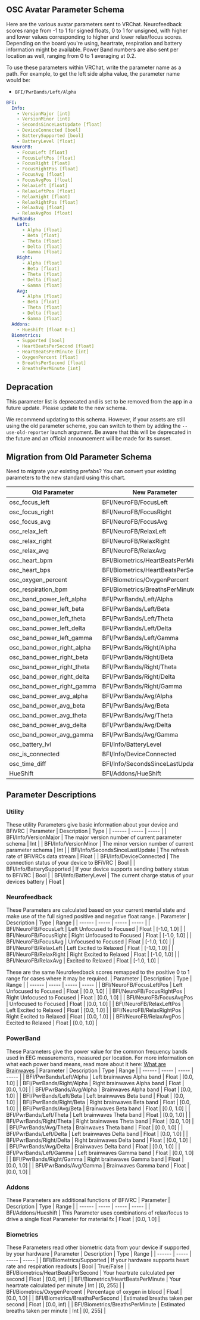 
## OSC Avatar Parameter Schema

Here are the various avatar parameters sent to VRChat. Neurofeedback scores range from -1 to 1 for signed floats, 0 to 1 for unsigned, with higher and lower values corresponding to higher and lower relax/focus scores. Depending on the board you're using, heartrate, respiration and battery information might be available. Power Band numbers are also sent per location as well, ranging from 0 to 1 averaging at 0.2. 

To use these parameters within VRChat, write the parameter name as a path. For example, to get the left side alpha value, the parameter name would be:
- `BFI/PwrBands/Left/Alpha`

```yaml
BFI:
  Info:
    - VersionMajor [int]
    - VersionMinor [int]
    - SecondsSinceLastUpdate [float]
    - DeviceConnected [bool]
    - BatterySupported [bool]
    - BatteryLevel [float]
  NeuroFB:
    - FocusLeft [float]
    - FocusLeftPos [float]
    - FocusRight [float]
    - FocusRightPos [float]
    - FocusAvg [float]
    - FocusAvgPos [float]
    - RelaxLeft [float]
    - RelaxLeftPos [float]
    - RelaxRight [float]
    - RelaxRightPos [float]
    - RelaxAvg [float]
    - RelaxAvgPos [float]
  PwrBands:
    Left:
      - Alpha [float]
      - Beta [float]
      - Theta [float]
      - Delta [float]
      - Gamma [float]
    Right:
      - Alpha [float]
      - Beta [float]
      - Theta [float]
      - Delta [float]
      - Gamma [float]
    Avg:
      - Alpha [float]
      - Beta [float]
      - Theta [float]
      - Delta [float]
      - Gamma [float]
  Addons:
    - Hueshift [float 0-1]
  Biometrics:
    - Supported [bool]
    - HeartBeatsPerSecond [float]
    - HeartBeatsPerMinute [int]
    - OxygenPercent [float]
    - BreathsPerSecond [float]
    - BreathsPerMinute [int]
```

## Depracation

<Callout type="warning" emoji="⚠️">
  This parameter list is deprecated and is set to be removed from the app in a future update. Please update to the new schema.
</Callout>

We recommend updating to this schema. However, if your assets are still using the old parameter scheme, you can switch to them by adding the `--use-old-reporter` launch argument. Be aware that this will be deprecated in the future and an official announcement will be made for its sunset.

## Migration from Old Parameter Schema

Need to migrate your existing prefabs? You can convert your existing parameters to the new standard using this chart.

| Old Parameter | New Parameter |
| ------------- | ----------------- |
| osc_focus_left | BFI/NeuroFB/FocusLeft |
| osc_focus_right | BFI/NeuroFB/FocusRight |
| osc_focus_avg | BFI/NeuroFB/FocusAvg |
| osc_relax_left | BFI/NeuroFB/RelaxLeft |
| osc_relax_right | BFI/NeuroFB/RelaxRight |
| osc_relax_avg | BFI/NeuroFB/RelaxAvg |
| osc_heart_bpm | BFI/Biometrics/HeartBeatsPerMinute |
| osc_heart_bps | BFI/Biometrics/HeartBeatsPerSecond |
| osc_oxygen_percent | BFI/Biometrics/OxygenPercent |
| osc_respiration_bpm | BFI/Biometrics/BreathsPerMinute |
| osc_band_power_left_alpha | BFI/PwrBands/Left/Alpha |
| osc_band_power_left_beta | BFI/PwrBands/Left/Beta |
| osc_band_power_left_theta | BFI/PwrBands/Left/Theta |
| osc_band_power_left_delta | BFI/PwrBands/Left/Delta |
| osc_band_power_left_gamma | BFI/PwrBands/Left/Gamma |
| osc_band_power_right_alpha | BFI/PwrBands/Right/Alpha |
| osc_band_power_right_beta | BFI/PwrBands/Right/Beta |
| osc_band_power_right_theta | BFI/PwrBands/Right/Theta |
| osc_band_power_right_delta | BFI/PwrBands/Right/Delta |
| osc_band_power_right_gamma | BFI/PwrBands/Right/Gamma |
| osc_band_power_avg_alpha | BFI/PwrBands/Avg/Alpha |
| osc_band_power_avg_beta | BFI/PwrBands/Avg/Beta |
| osc_band_power_avg_theta | BFI/PwrBands/Avg/Theta |
| osc_band_power_avg_delta | BFI/PwrBands/Avg/Delta |
| osc_band_power_avg_gamma | BFI/PwrBands/Avg/Gamma |
| osc_battery_lvl | BFI/Info/BatteryLevel |
| osc_is_connected | BFI/Info/DeviceConnected |
| osc_time_diff | BFI/Info/SecondsSinceLastUpdate |
| HueShift | BFI/Addons/HueShift |

## Parameter Descriptions
### Utility
These utility Parameters give basic information about your device and BFiVRC
| Parameter | Description | Type |
| ------ | ----- | ----- |
| BFI/Info/VersionMajor | The major version number of current parameter schema | Int |
| BFI/Info/VersionMinor | The minor version number of current parameter schema | Int |
| BFI/Info/SecondsSinceLastUpdate | The refresh rate of BFiVRCs data stream | Float |
| BFI/Info/DeviceConnected | The connection status of your device to BFiVRC | Bool |
| BFI/Info/BatterySupported | If your device supports sending battery status to BFiVRC | Bool |
| BFI/Info/BatteryLevel | The current charge status of your devices battery | Float |

### Neurofeedback
These Parameters are calculated based on your current mental state and make use of the full signed positive and negative float range.
| Parameter | Description | Type | Range |
| ------ | ----- | ----- | ----- |
| BFI/NeuroFB/FocusLeft | Left Unfocused to Focused | Float | [-1.0, 1.0] |
| BFI/NeuroFB/FocusRight | Right Unfocused to Focused | Float | [-1.0, 1.0] |
| BFI/NeuroFB/FocusAvg | Unfocused to Focused | Float | [-1.0, 1.0] |
| BFI/NeuroFB/RelaxLeft | Left Excited to Relaxed | Float | [-1.0, 1.0] |
| BFI/NeuroFB/RelaxRight | Right Excited to Relaxed | Float | [-1.0, 1.0] |
| BFI/NeuroFB/RelaxAvg | Excited to Relaxed | Float | [-1.0, 1.0] |

These are the same Neurofeedback scores remapped to the positive 0 to 1 range for cases where it may be required.
| Parameter | Description | Type | Range |
| ------ | ----- | ----- | ----- |
| BFI/NeuroFB/FocusLeftPos | Left Unfocused to Focused | Float | [0.0, 1.0] |
| BFI/NeuroFB/FocusRightPos | Right Unfocused to Focused | Float | [0.0, 1.0] |
| BFI/NeuroFB/FocusAvgPos | Unfocused to Focused | Float | [0.0, 1.0] |
| BFI/NeuroFB/RelaxLeftPos | Left Excited to Relaxed | Float | [0.0, 1.0] |
| BFI/NeuroFB/RelaxRightPos | Right Excited to Relaxed | Float | [0.0, 1.0] |
| BFI/NeuroFB/RelaxAvgPos | Excited to Relaxed | Float | [0.0, 1.0] |

### PowerBand
These Parameters give the power value for the common frequency bands used in EEG measurements, measured per location. For more information on what each power band means, read more about it here: [What are Brainwaves](https://www.sciencedirect.com/topics/agricultural-and-biological-sciences/brain-waves)
| Parameter | Description | Type | Range |
| ------ | ----- | ----- | ----- |
| BFI/PwrBands/Left/Alpha | Left brainwaves Alpha band | Float | [0.0, 1.0] |
| BFI/PwrBands/Right/Alpha | Right brainwaves Alpha band | Float | [0.0, 1.0] |
| BFI/PwrBands/Avg/Alpha | Brainwaves Alpha band | Float | [0.0, 1.0] |
| BFI/PwrBands/Left/Beta | Left brainwaves Beta band | Float | [0.0, 1.0] |
| BFI/PwrBands/Right/Beta | Right brainwaves Beta band | Float | [0.0, 1.0] |
| BFI/PwrBands/Avg/Beta | Brainwaves Beta band | Float | [0.0, 1.0] |
| BFI/PwrBands/Left/Theta | Left brainwaves Theta band | Float | [0.0, 1.0] |
| BFI/PwrBands/Right/Theta | Right brainwaves Theta band | Float | [0.0, 1.0] |
| BFI/PwrBands/Avg/Theta | Brainwaves Theta band | Float | [0.0, 1.0] |
| BFI/PwrBands/Left/Delta | Left brainwaves Delta band | Float | [0.0, 1.0] |
| BFI/PwrBands/Right/Delta | Right brainwaves Delta band | Float | [0.0, 1.0] |
| BFI/PwrBands/Avg/Delta | Brainwaves Delta band | Float | [0.0, 1.0] |
| BFI/PwrBands/Left/Gamma | Left brainwaves Gamma band | Float | [0.0, 1.0] |
| BFI/PwrBands/Right/Gamma | Right brainwaves Gamma band | Float | [0.0, 1.0] |
| BFI/PwrBands/Avg/Gamma | Brainwaves Gamma band | Float | [0.0, 1.0] |

### Addons
These Parameters are additional functions of BFiVRC
| Parameter | Description | Type | Range |
| ------ | ----- | ----- | ----- |
| BFI/Addons/Hueshift | This Parameter uses combinations of relax/focus to drive a single float Parameter for material fx | Float | [0.0, 1.0] |

### Biometrics
These Parameters read other biometric data from your device if supported by your hardware
| Parameter | Description | Type | Range |
| ------ | ----- | ----- | ----- |
| BFI/Biometrics/Supported | If your hardware supports heart rate and respiration readouts | Bool | True/False |
| BFI/Biometrics/HeartBeatsPerSecond | Your heartrate calculated per second | Float | [0.0, inf) |
| BFI/Biometrics/HeartBeatsPerMinute | Your heartrate calculated per minute | Int | [0, 255] |
| BFI/Biometrics/OxygenPercent | Percentage of oxygen in blood | Float | [0.0, 1.0] |
| BFI/Biometrics/BreathsPerSecond | Estimated breaths taken per second  | Float | [0.0, inf) |
| BFI/Biometrics/BreathsPerMinute | Estimated breaths taken per minute  | Int | [0, 255] |
